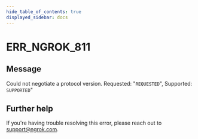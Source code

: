 ```yaml
---
hide_table_of_contents: true
displayed_sidebar: docs
---
```



# ERR_NGROK_811

## Message

Could not negotiate a protocol version. Requested: "`REQUESTED`", Supported: `SUPPORTED`"

<ErrorDetails error="err_ngrok_811" />

## Further help

If you're having trouble resolving this error, please reach out to [support@ngrok.com](mailto:support@ngrok.com?subject=Help%20with%20ERR_NGROK_811).
